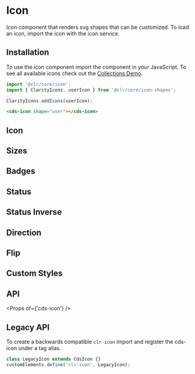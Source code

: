 
<Meta title="Components/Icon/Getting Started" />

# Icon

Icon component that renders svg shapes that can be customized.
To load an icon, import the icon with the icon service.

## Installation

To use the icon component import the component in your JavaScript.
To see all available icons check out the <a href="./?path=/story/components-icon-stories--all">Collections Demo</a>.

```typescript
import '@clr/core/icon';
import { ClarityIcons, userIcon } from '@clr/core/icon-shapes';

ClarityIcons.addIcons(userIcon);
```

```html
<cds-icon shape="user"></cds-icon>
```

## Icon

<Preview>
  <Story id="components-icon-stories--icon" />
</Preview>

## Sizes

<Preview>
  <Story id="components-icon-stories--sizes" />
</Preview>

## Badges

<Preview>
  <Story id="components-icon-stories--badges" />
</Preview>

## Status

<Preview>
  <Story id="components-icon-stories--status" />
</Preview>

## Status Inverse

<Preview>
  <Story id="components-icon-stories--status-inverse" />
</Preview>

## Direction

<Preview>
  <Story id="components-icon-stories--direction" />
</Preview>

## Flip

<Preview>
  <Story id="components-icon-stories--flip" />
</Preview>

## Custom Styles

<Preview>
  <Story id="components-icon-stories--custom-styles" />
</Preview>

## API

<Props of={'cds-icon'} />

## Legacy API

To create a backwards compatible `clr-icon` import and register the cds-icon
under a tag alias.

```typescript
class LegacyIcon extends CdsIcon {}
customElements.define('clr-icon', LegacyIcon);
```

<Preview>
  <Story id="components-icon-stories--legacy" />
</Preview>
